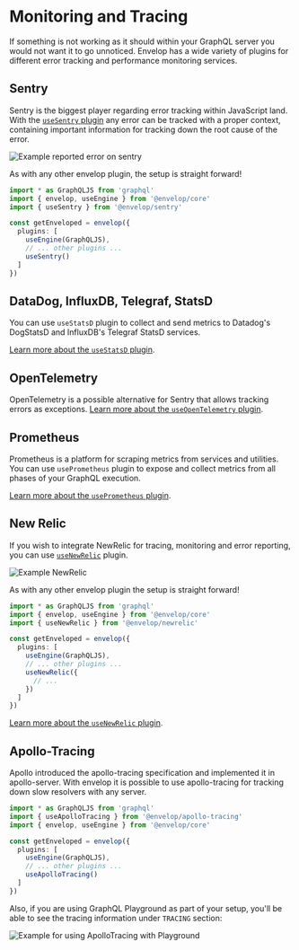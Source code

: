 # Monitoring and Tracing

If something is not working as it should within your GraphQL server you would not want it to go
unnoticed. Envelop has a wide variety of plugins for different error tracking and performance
monitoring services.

## Sentry

Sentry is the biggest player regarding error tracking within JavaScript land. With the
[`useSentry` plugin](/plugins/use-sentry) any error can be tracked with a proper context, containing
important information for tracking down the root cause of the error.

![Example reported error on sentry](https://raw.githubusercontent.com/n1ru4l/envelop/HEAD/packages/plugins/sentry/error2.png)

As with any other envelop plugin, the setup is straight forward!

```ts
import * as GraphQLJS from 'graphql'
import { envelop, useEngine } from '@envelop/core'
import { useSentry } from '@envelop/sentry'

const getEnveloped = envelop({
  plugins: [
    useEngine(GraphQLJS),
    // ... other plugins ...
    useSentry()
  ]
})
```

## DataDog, InfluxDB, Telegraf, StatsD

You can use `useStatsD` plugin to collect and send metrics to Datadog's DogStatsD and InfluxDB's
Telegraf StatsD services.

[Learn more about the `useStatsD` plugin](/plugins/use-statsd).

## OpenTelemetry

OpenTelemetry is a possible alternative for Sentry that allows tracking errors as exceptions.
[Learn more about the `useOpenTelemetry` plugin](/plugins/use-open-telemetry).

## Prometheus

Prometheus is a platform for scraping metrics from services and utilities. You can use
`usePrometheus` plugin to expose and collect metrics from all phases of your GraphQL execution.

[Learn more about the `usePrometheus` plugin](/plugins/use-prometheus).

## New Relic

If you wish to integrate NewRelic for tracing, monitoring and error reporting, you can use
[`useNewRelic`](/plugins/use-newrelic) plugin.

![Example NewRelic](https://raw.githubusercontent.com/n1ru4l/envelop/HEAD/packages/plugins/newrelic/error_operation.png)

As with any other envelop plugin the setup is straight forward!

```ts
import * as GraphQLJS from 'graphql'
import { envelop, useEngine } from '@envelop/core'
import { useNewRelic } from '@envelop/newrelic'

const getEnveloped = envelop({
  plugins: [
    useEngine(GraphQLJS),
    // ... other plugins ...
    useNewRelic({
      // ...
    })
  ]
})
```

[Learn more about the `useNewRelic` plugin](/plugins/use-newrelic).

## Apollo-Tracing

Apollo introduced the apollo-tracing specification and implemented it in apollo-server. With envelop
it is possible to use apollo-tracing for tracking down slow resolvers with any server.

```ts
import * as GraphQLJS from 'graphql'
import { useApolloTracing } from '@envelop/apollo-tracing'
import { envelop, useEngine } from '@envelop/core'

const getEnveloped = envelop({
  plugins: [
    useEngine(GraphQLJS),
    // ... other plugins ...
    useApolloTracing()
  ]
})
```

Also, if you are using GraphQL Playground as part of your setup, you'll be able to see the tracing
information under `TRACING` section:

![Example for using ApolloTracing with Playground](https://raw.githubusercontent.com/n1ru4l/envelop/HEAD/packages/plugins/apollo-tracing/example.png)

